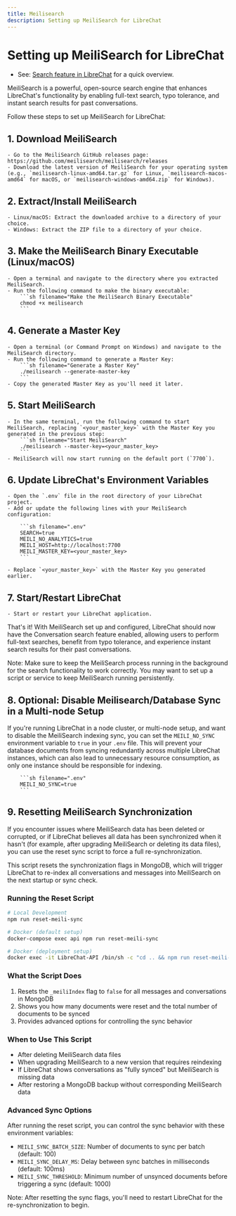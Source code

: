 ```yaml
---
title: Meilisearch
description: Setting up MeiliSearch for LibreChat
---
```


# Setting up MeiliSearch for LibreChat
- See: [Search feature in LibreChat](/docs/features/search) for a quick overview.

MeiliSearch is a powerful, open-source search engine that enhances LibreChat's functionality by enabling full-text search, typo tolerance, and instant search results for past conversations. 

Follow these steps to set up MeiliSearch for LibreChat:

## 1. Download MeiliSearch
    - Go to the MeiliSearch GitHub releases page: https://github.com/meilisearch/meilisearch/releases
    - Download the latest version of MeiliSearch for your operating system (e.g., `meilisearch-linux-amd64.tar.gz` for Linux, `meilisearch-macos-amd64` for macOS, or `meilisearch-windows-amd64.zip` for Windows).

## 2. Extract/Install MeiliSearch
    - Linux/macOS: Extract the downloaded archive to a directory of your choice.
    - Windows: Extract the ZIP file to a directory of your choice.

## 3. Make the MeiliSearch Binary Executable (Linux/macOS)
    - Open a terminal and navigate to the directory where you extracted MeiliSearch.
    - Run the following command to make the binary executable:
        ```sh filename="Make the MeiliSearch Binary Executable"
        chmod +x meilisearch
        ```

## 4. Generate a Master Key
    - Open a terminal (or Command Prompt on Windows) and navigate to the MeiliSearch directory.
    - Run the following command to generate a Master Key:
        ```sh filename="Generate a Master Key"
        ./meilisearch --generate-master-key
        ```
    - Copy the generated Master Key as you'll need it later.

## 5. Start MeiliSearch
    - In the same terminal, run the following command to start MeiliSearch, replacing `<your_master_key>` with the Master Key you generated in the previous step:
        ```sh filename="Start MeiliSearch"
        ./meilisearch --master-key=<your_master_key>
        ```
    - MeiliSearch will now start running on the default port (`7700`).

## 6. Update LibreChat's Environment Variables
    - Open the `.env` file in the root directory of your LibreChat project.
    - Add or update the following lines with your MeiliSearch configuration:

        ```sh filename=".env"
        SEARCH=true
        MEILI_NO_ANALYTICS=true
        MEILI_HOST=http://localhost:7700
        MEILI_MASTER_KEY=<your_master_key>
        ```

    - Replace `<your_master_key>` with the Master Key you generated earlier.

## 7. Start/Restart LibreChat
    - Start or restart your LibreChat application.

That's it! With MeiliSearch set up and configured, LibreChat should now have the Conversation search feature enabled, allowing users to perform full-text searches, benefit from typo tolerance, and experience instant search results for their past conversations.

Note: Make sure to keep the MeiliSearch process running in the background for the search functionality to work correctly. You may want to set up a script or service to keep MeiliSearch running persistently.

## 8. Optional: Disable Meilisearch/Database Sync in a Multi-node Setup

If you're running LibreChat in a node cluster, or multi-node setup, and want to disable the MeiliSearch indexing sync, you can set the `MEILI_NO_SYNC` environment variable to `true` in your `.env` file. This will prevent your database documents from syncing redundantly across multiple LibreChat instances, which can also lead to unnecessary resource consumption, as only one instance should be responsible for indexing.

        ```sh filename=".env"
        MEILI_NO_SYNC=true
        ```

## 9. Resetting MeiliSearch Synchronization

If you encounter issues where MeiliSearch data has been deleted or corrupted, or if LibreChat believes all data has been synchronized when it hasn't (for example, after upgrading MeiliSearch or deleting its data files), you can use the reset sync script to force a full re-synchronization.

This script resets the synchronization flags in MongoDB, which will trigger LibreChat to re-index all conversations and messages into MeiliSearch on the next startup or sync check.

### Running the Reset Script

```bash filename="To reset MeiliSearch synchronization flags, run:"
# Local Development
npm run reset-meili-sync

# Docker (default setup)
docker-compose exec api npm run reset-meili-sync

# Docker (deployment setup)
docker exec -it LibreChat-API /bin/sh -c "cd .. && npm run reset-meili-sync"
```

### What the Script Does

1. Resets the `_meiliIndex` flag to `false` for all messages and conversations in MongoDB
2. Shows you how many documents were reset and the total number of documents to be synced
3. Provides advanced options for controlling the sync behavior

### When to Use This Script

- After deleting MeiliSearch data files
- When upgrading MeiliSearch to a new version that requires reindexing
- If LibreChat shows conversations as "fully synced" but MeiliSearch is missing data
- After restoring a MongoDB backup without corresponding MeiliSearch data

### Advanced Sync Options

After running the reset script, you can control the sync behavior with these environment variables:

- `MEILI_SYNC_BATCH_SIZE`: Number of documents to sync per batch (default: 100)
- `MEILI_SYNC_DELAY_MS`: Delay between sync batches in milliseconds (default: 100ms)
- `MEILI_SYNC_THRESHOLD`: Minimum number of unsynced documents before triggering a sync (default: 1000)

Note: After resetting the sync flags, you'll need to restart LibreChat for the re-synchronization to begin.